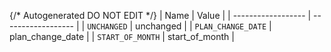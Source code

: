 {/* Autogenerated DO NOT EDIT  */}
| Name               | Value              |
| ------------------ | ------------------ |
| `UNCHANGED`        | unchanged          |
| `PLAN_CHANGE_DATE` | plan_change_date   |
| `START_OF_MONTH`   | start_of_month     |